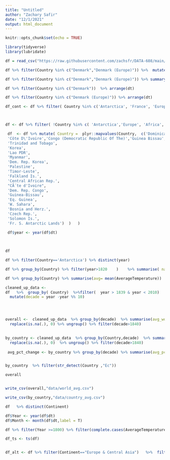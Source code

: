 ```yaml
---
title: "Untitled"
author: "Zachary Safir"
date: "12/1/2021"
output: html_document
---
```


```r
knitr::opts_chunk$set(echo = TRUE)
```


```r
library(tidyverse)
library(lubridate)
```

```r
df = read_csv("https://raw.githubusercontent.com/zachsfr/DATA-608/main/data/GlobalLandTemperaturesByCountry.csv")
```

```r
df %>% filter(Country %in% c("Denmark","Denmark (Europe)")) %>%  mutate(Country ="Denmark"  ) %>% group_by(dt)  %>% summarise(mean=mean(AverageTemperature) )

```


```r
df %>% filter(Country %in% c("Denmark","Denmark (Europe)")) %>% summary()
```

```r
df %>% filter(Country %in% c("Denmark"))  %>% arrange(dt)
```



```r
df %>% filter(Country %in% c("Denmark (Europe)")) %>% arrange(dt)
```


```r
df_cont <- df %>% filter( Country %in% c('Antarctica', 'France', 'Europe', 'Netherlands','United Kingdom', 'Africa', 'South America',"North America",'Asia',"Oceania"))



df <- df %>% filter( !Country %in% c( 'Antarctica','Europe', 'Africa', 'South America',"North America",'Asia',"Oceania",'Denmark (Europe)', 'France (Europe)', 'Netherlands (Europe)', 'United Kingdom (Europe)'))

 df  <- df %>% mutate( Country =  plyr::mapvalues(Country,  c('Dominican Republic','Trinidad And Tobago','South Korea' ,'Laos', 'Burma', 'North Korea','Palestina','Timor Leste','Falkland Islands (Islas Malvinas)','Central African Republic',
 'Côte D\'Ivoire','Congo (Democratic Republic Of The)','Guinea Bissau','Equatorial Guinea','Western Sahara','Bosnia And Herzegovina','Czech Republic','Solomon Islands', 'French Southern And Antarctic Lands') , c('Dominican Rep.',
 'Trinidad and Tobago',
 'Korea',
 'Lao PDR',
 'Myanmar',
 'Dem. Rep. Korea',
 'Palestine',
 'Timor-Leste',
 'Falkland Is.',
 'Central African Rep.',
 "CÃ´te d'Ivoire",
 'Dem. Rep. Congo',
 'Guinea-Bissau',
 'Eq. Guinea',
 'W. Sahara',
 'Bosnia and Herz.',
 'Czech Rep.',
 'Solomon Is.',
 'Fr. S. Antarctic Lands')  )   )  
 
 df$year <- year(df$dt)

 

```

 

```r
df
```


```r
df %>% filter(Country=='Antarctica') %>% distinct(year)
```


```r
df %>% group_by(Country) %>% filter(year>1820    )    %>% summarise( na_count = sum(is.na(AverageTemperature)))
```


```r
df %>% group_by(Country) %>% summarise(avg= mean(AverageTemperature))
```





```r


cleaned_up_data <- 
df   %>%  group_by( Country)  %>%filter(  year > 1839 & year < 2010)   %>%  filter(complete.cases(AverageTemperature))  %>% 
  mutate(decade = year -year %% 10)




overall <-  cleaned_up_data  %>% group_by(decade)  %>% summarise(avg_wordwide = round(mean(AverageTemperature),2))  %>% mutate( pct_change =round( (avg_wordwide- lag(avg_wordwide))/ lag(avg_wordwide)  * 100,2 ), previous_decade = lag(avg_wordwide)    ) %>%
  replace(is.na(.), 0) %>% ungroup() %>% filter(decade>1840)
 

by_country <- cleaned_up_data  %>% group_by(Country,decade)  %>% summarise(avg_per_country= round(  mean(AverageTemperature),2 ))   %>% mutate( pct_change =  round((avg_per_country- lag(avg_per_country))/ lag(avg_per_country)  * 100  ,2),previous_decade = lag(avg_per_country)  )  %>%
  replace(is.na(.), 0)  %>% ungroup() %>% filter(decade>1840)
 
 avg_pct_change <- by_country %>% group_by(decade) %>% summarise(avg_pct_change= mean(pct_change))



```


```r
by_country  %>% filter(str_detect(Country ,"Ec"))
```

 
```r
overall



```


```r
write_csv(overall,"data/world_avg.csv")

write_csv(by_country,"data/country_avg.csv")
```

```r
df   %>% distinct(Continent)
```



```r
df$Year <- year(df$dt)
df$Month <- month(df$dt,label = T)

```



```r
df %>% filter(Year >=1800) %>% filter(complete.cases(AverageTemperature)) %>% group_by(Continent,Year) %>% summarise(avg= mean(AverageTemperature))  %>% ggplot(aes(x=Year,y=avg,color =Continent)) + geom_line()
```



```r
df_ts <- ts(df)



```


```r

df_alt <- df %>% filter(Continent=="Europe & Central Asia")   %>%  filter(Year >=1800) %>% filter(complete.cases(AverageTemperature)) %>% group_by(Year) %>% summarise(avg= mean(AverageTemperature)) 
 
```

 

